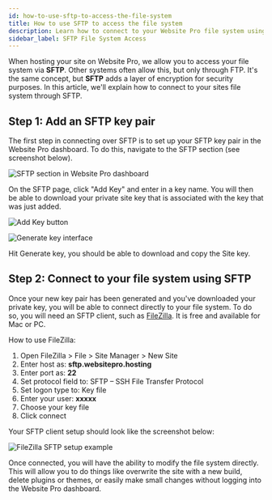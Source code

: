 ```yaml
---
id: how-to-use-sftp-to-access-the-file-system
title: How to use SFTP to access the file system
description: Learn how to connect to your Website Pro file system using SFTP for secure file transfers and management.
sidebar_label: SFTP File System Access
---
```


When hosting your site on Website Pro, we allow you to access your file system via **SFTP**. Other systems often allow this, but only through FTP. It's the same concept, but **SFTP** adds a layer of encryption for security purposes. In this article, we'll explain how to connect to your sites file system through SFTP.

## Step 1: Add an SFTP key pair

The first step in connecting over SFTP is to set up your SFTP key pair in the Website Pro dashboard. To do this, navigate to the SFTP section (see screenshot below).

![SFTP section in Website Pro dashboard](/img/vendasta-products/website/sftp/sftp-section.jpg)

On the SFTP page, click "Add Key" and enter in a key name. You will then be able to download your private site key that is associated with the key that was just added.

![Add Key button](/img/vendasta-products/website/sftp/add-key.jpg)

![Generate key interface](/img/vendasta-products/website/sftp/generate-key.jpg)

Hit Generate key, you should be able to download and copy the Site key.

## Step 2: Connect to your file system using SFTP

Once your new key pair has been generated and you've downloaded your private key, you will be able to connect directly to your file system. To do so, you will need an SFTP client, such as [FileZilla](https://filezilla-project.org/). It is free and available for Mac or PC.

How to use FileZilla:

1. Open FileZilla > File > Site Manager > New Site
2. Enter host as: **sftp.websitepro.hosting**
3. Enter port as: **22**
4. Set protocol field to: SFTP – SSH File Transfer Protocol
5. Set logon type to: Key file
6. Enter your user: **xxxxx**
7. Choose your key file
8. Click connect

Your SFTP client setup should look like the screenshot below:

![FileZilla SFTP setup example](/img/vendasta-products/website/sftp/filezilla-setup.png)

Once connected, you will have the ability to modify the file system directly. This will allow you to do things like overwrite the site with a new build, delete plugins or themes, or easily make small changes without logging into the Website Pro dashboard.